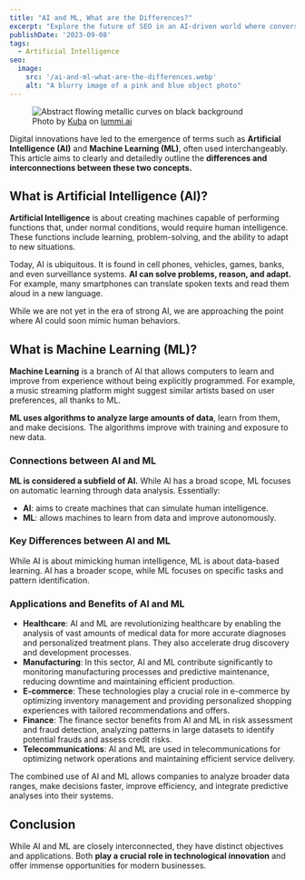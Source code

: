 ```yaml
---
title: "AI and ML, What are the Differences?"
excerpt: "Explore the future of SEO in an AI-driven world where conversational AI like ChatGPT reshapes search, presenting new challenges and opportunities."
publishDate: '2023-09-08'
tags:
  - Artificial Intelligence
seo:
  image:
    src: '/ai-and-ml-what-are-the-differences.webp'
    alt: "A blurry image of a pink and blue object photo"
---
```


<figure>
  <Image 
    id="cover-img" 
    src={coverImage} 
    loading="eager" 
    priority={true}
    alt="Abstract flowing metallic curves on black background" 
  />
  <figcaption>
    Photo by <a href="https://www.lummi.ai/creator/kubadesign">Kuba</a> on <a href="https://www.lummi.ai/">lummi.ai</a>
  </figcaption>
</figure>

Digital innovations have led to the emergence of terms such as **Artificial Intelligence (AI)** and **Machine Learning (ML)**, often used interchangeably. This article aims to clearly and detailedly outline the **differences and interconnections between these two concepts.**

## What is Artificial Intelligence (AI)?

**Artificial Intelligence** is about creating machines capable of performing functions that, under normal conditions, would require human intelligence. These functions include learning, problem-solving, and the ability to adapt to new situations.

Today, AI is ubiquitous. It is found in cell phones, vehicles, games, banks, and even surveillance systems. **AI can solve problems, reason, and adapt.** For example, many smartphones can translate spoken texts and read them aloud in a new language.

While we are not yet in the era of strong AI, we are approaching the point where AI could soon mimic human behaviors.

## What is Machine Learning (ML)?

**Machine Learning** is a branch of AI that allows computers to learn and improve from experience without being explicitly programmed. For example, a music streaming platform might suggest similar artists based on user preferences, all thanks to ML.

**ML uses algorithms to analyze large amounts of data**, learn from them, and make decisions. The algorithms improve with training and exposure to new data.

### Connections between AI and ML

**ML is considered a subfield of AI.** While AI has a broad scope, ML focuses on automatic learning through data analysis. Essentially:

- **AI**: aims to create machines that can simulate human intelligence.
- **ML**: allows machines to learn from data and improve autonomously.

### Key Differences between AI and ML

While AI is about mimicking human intelligence, ML is about data-based learning. AI has a broader scope, while ML focuses on specific tasks and pattern identification.

### Applications and Benefits of AI and ML

- **Healthcare**: AI and ML are revolutionizing healthcare by enabling the analysis of vast amounts of medical data for more accurate diagnoses and personalized treatment plans. They also accelerate drug discovery and development processes.
- **Manufacturing**: In this sector, AI and ML contribute significantly to monitoring manufacturing processes and predictive maintenance, reducing downtime and maintaining efficient production.
- **E-commerce**: These technologies play a crucial role in e-commerce by optimizing inventory management and providing personalized shopping experiences with tailored recommendations and offers.
- **Finance**: The finance sector benefits from AI and ML in risk assessment and fraud detection, analyzing patterns in large datasets to identify potential frauds and assess credit risks.
- **Telecommunications**: AI and ML are used in telecommunications for optimizing network operations and maintaining efficient service delivery.

The combined use of AI and ML allows companies to analyze broader data ranges, make decisions faster, improve efficiency, and integrate predictive analyses into their systems.

## Conclusion

While AI and ML are closely interconnected, they have distinct objectives and applications. Both **play a crucial role in technological innovation** and offer immense opportunities for modern businesses.